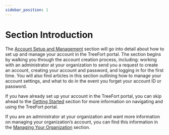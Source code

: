```yaml
---
sidebar_position: 1
---
```


# Section Introduction

The [Account Setup and Management](/account-setup-and-management) section will go into detail about how to set up and manage your account in the TreeFort portal. The section begins by walking you through the account creation process, including: working with an administrator at your organization to send you a request to create an account, creating your account and password, and logging in for the first time. You will also find articles in this section outlining how to manage your account settings, and what to do in the event you forget your account ID or password.

If you have already set up your account in the TreeFort portal, you can skip ahead to the [Getting Started](/getting-started) section for more information on navigating and using the TreeFort portal.

If you are an administrator at your organization and want more information on managing your organization’s account, you can find this information in the [Managing Your Organization](#) section.